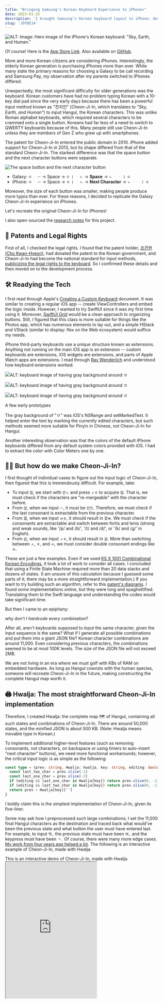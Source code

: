 ```yaml
---
title: "Bringing Samsung's Korean Keyboard Experience to iPhones"
date: 2023-01-25
description: 'I brought Samsung’s Korean keyboard layout to iPhone: design goals, UX tradeoffs, and how I built it.'
slug: '/D7DE14'
---
```




![ALT: Image: Hero image of the iPhone's Korean keyboard: &quot;Sky, Earth, and Human.&quot;](./7B584A.png)

<Callout type="info" title="Give me the App Store Link first!" icon="💎">

Of course! Here is the [App Store Link](https://apps.apple.com/app/id/1666355842).
Also available on [GitHub](https://github.com/anaclumos/sky-earth-human).

</Callout>

More and more Korean citizens are considering iPhones. Interestingly, the elderly Korean generation is purchasing iPhones more than ever. While many state the primary reasons for choosing a Galaxy to be call recording and Samsung Pay, my observation after my parents switched to iPhones differed.

Unexpectedly, the most significant difficulty for older generations was the keyboard. Korean customers have had no problem typing Korean with a 10-key dial pad since the very early days because there has been a powerful input method known as "천지인" (Cheon-Ji-In, which translates to _"Sky, Earth, and Human"_) to input Hangul, the Korean characters. This was unlike Roman alphabet keyboards, which required several characters to be crammed onto a single button. Koreans had far less of a need to switch to QWERTY keyboards because of this. Many people still use Cheon-Ji-In unless they are members of Gen Z who grew up with smartphones.

The patent for Cheon-Ji-In entered the public domain in 2010. iPhone added support for Cheon-Ji-In in 2013, but its shape differed from that of the standard Cheon-Ji-In. The starkest difference was that the space button and the next character buttons were separate.

![The space button and the next character button](./037F18.png)

<Callout type="info" title='For example, to type "오 안녕"...' icon="💎">

- Galaxy: `ㅇ` `ᆞ` `ㅡ` → Space → `ㅇ` `ㅣ` `ᆞ` `ㄴ` → **Space** → `ㄴ` `ᆞ` `ᆞ` `ㅣ` `ㅇ`
- iPhone: `ㅇ` `ᆞ` `ㅡ` → Space → `ㅇ` `ㅣ` `ᆞ` `ㄴ` → **Next Character** → `ㄴ` `ᆞ` `ᆞ` `ㅣ` `ㅇ`

</Callout>

Moreover, the size of each button was smaller, making people produce more typos than ever. For these reasons, I decided to replicate the Galaxy Cheon-Ji-In experience on iPhones.

<Callout type="info" title="Goal" icon="💎">

Let's recreate the original Cheon-Ji-In for iPhones!

</Callout>

<Callout type="tip" title="Extra Tip" icon="🍯">

I also open-sourced the [research notes](/research/C222D1) for this project.

</Callout>

## 📜 Patents and Legal Rights

First of all, I checked the legal rights. I found that the patent holder, [조관현 (Cho Kwan-Hyeon)](https://doi.org/10.8080/1019960047925), had donated the patent to the Korean government, and Cheon-Ji-In had become the national standard for input methods, [publicizing the legal rights to the keyboard](https://www.korea.kr/news/policyBriefingView.do?newsId=148700827). So I confirmed these details and then moved on to the development process.

## 🛠 Readying the Tech

I first read through Apple's [Creating a Custom Keyboard](https://developer.apple.com/documentation/uikit/keyboards_and_input/creating_a_custom_keyboard) document. It was similar to creating a regular iOS app -- create ViewControllers and embed the logic inside. However, I wanted to try SwiftUI since it was my first time using it. Moreover, [SwiftUI Grid](https://developer.apple.com/documentation/swiftui/grid) would be a clean approach to organizing buttons. Still, I figured that this class is more suitable for things like the Photos app, which has numerous elements to lay out, and a simple HStack and VStack (similar to display: flex on the Web ecosystem) would suffice my needs.

iPhone third-party keyboards use a unique structure known as extensions. Anything not running on the main iOS app is an extension -- custom keyboards are extensions, iOS widgets are extensions, and parts of Apple Watch apps are extensions. I read through [Ray Wenderlich](https://www.kodeco.com/49-custom-keyboard-extensions-getting-started) and understood how keyboard extensions worked.



<Horizontal>



![ALT: keyboard image of having gray background around `ㅇ`](./85D135.png)





![ALT: keyboard image of having gray background around `ㅇ`](./B9DE45.png)





![ALT: keyboard image of having gray background around `ㅇ`](./A02D58.png)



</Horizontal>



A few early prototypes





The gray background of "ㅇ" was iOS's NSRange and setMarkedText. It helped enter the text by marking the currently edited characters, but such methods seemed more suitable for Pinyin in Chinese, not Cheon-Ji-In for Hangul.

Another interesting observation was that the colors of the default iPhone keyboards differed from any default system colors provided with iOS. I had to extract the color with Color Meters one by one.

## 😶‍🌫️ But how do we make Cheon-Ji-In?


<Accordions>
<Accordion title="Supplementary YouTube video on how Hangul system works.">

<YouTube id="K53oCDZPPiw" />

</Accordion>
</Accordions>

I first thought of individual cases to figure out the input logic of Cheon-Ji-In, then figured that this is tremendously difficult. For example, take:

- To input `않`, we start with `안ㅅ` and press `ㅅㅎ` to acquire `않`. That is, we must check if the characters are "re-mergeable" with the character before.
- From `앉`, when we input `ㅡ`, it must be `안즈`. Therefore, we must check if the last consonant is extractable from the previous character.
- From `깚`, when we input `ㅂㅍ`, it should result in `깔ㅃ`. We must check if the consonants are extractable and switch between fortis and lenis (strong and weak sounds, like '/p/ and /b/', '/t/ and /d/', or '/k/ and /ɡ/' in English).
- From `갌`, when we input `ㅅㅎ`, it should result in `갏`. More than switching between `ㅅ`, `ㅎ`, and `ㅆ`, we must consider double consonant endings like `ㄽ`.

These are just a few examples. Even if we used [KS X 1001 Combinational Korean Encodings](https://en.wikipedia.org/wiki/KS_X_1001), it took a lot of work to consider all cases. I concluded that using a Finite State Machine required more than 20 data stacks and dozens of states. (I am unsure of this calculation because I guessed some parts of it; there may be a more straightforward implementation.) If you want to try building such an algorithm, refer to this [patent's diagrams](https://patents.google.com/patent/KR20000049347A/ko). I found some implementations online, but they were long and spaghettified. Translating them to the Swift language and understanding the codes would take significant time.

But then I came to an epiphany:

<Callout type="info" title='If there are too many cases...' icon="💎">

why don't I _hardcode_ every combination?

</Callout>

After all, aren't keyboards supposed to input the same character, given the input sequence is the same? What if I generate all possible combinations and put them into a giant JSON file? Korean character combinations are around 11,000. Even considering previous characters, the combinations seemed to be at most 100K levels. The size of the JSON file will not exceed 2MB.

We are not living in an era where we must golf with KBs of RAM on embedded hardware. As long as Hangul coexists with the human species, someone will recreate Cheon-Ji-In in the future, making constructing the complete Hangul map worth it.

## 🖨️ Hwalja: The most straightforward Cheon-Ji-In implementation

Therefore, I created Hwalja: the complete map 🗺️ of Hangul, containing all such states and combinations of Cheon-Ji-In. There are around 50,000 states, and the minified JSON is about 500 KB. (Note: Hwalja means movable type in Korean.)

To implement additional higher-level features (such as removing consonants, not characters, on backspace or using timers to auto-insert "next character" buttons), we need more functional workarounds; however, the critical input logic is as simple as the following:

```ts
const type = (prev: string, Hwalja: hwalja, key: string, editing: boolean) => {
  const last_two_char = prev.slice(-1)
  const last_one_char = prev.slice(-2)
  if (editing && last_one_char in Hwalja[key]) return prev.slice(0, -2) + Hwalja[key][last_one_char]
  if (editing && last_two_char in Hwalja[key]) return prev.slice(0, -1) + Hwalja[key][last_two_char]
  return prev + Hwalja[key]['']
}
```

I boldly claim this is the simplest implementation of Cheon-Ji-In, given its five-liner.

Some may ask how I preprocessed such large combinations; I set the 11,000 final Hangul characters as the destination and traced back what would've been the previous state and what button the user must have entered last. For example, to input `역,` the previous state must have been `여,` and the keypress must have been `ㄱ.` Of course, there were many more edge cases. [My work from four years ago helped a lot](https://github.com/anaclumos/hangulbreak/blob/master/Python/HangulDecomposeModule.py). The following is an interactive example of Cheon-Ji-In, made with Hwalja.

<Callout type="tip" title="Try it out!" icon="🧪">
  This is an interactive demo of Cheon-Ji-In, made with Hwalja.
</Callout>



<iframe src="https://hwalja.cho.sh/" title="Hwalja Demo" height="450" />



[I open-sourced Hwalja for platform-agnostic usage.](https://github.com/anaclumos/hwalja)<br/>Please try out the above demo!




<Callout type="info" title="Don't be mistaken..." icon="💎">
  Hwalja is the most <strong>simplest</strong> implementation, not the <strong>lightest</strong>.
</Callout>


<Accordions>
<Accordion title="Can't we use combinatory Hangul sets and normalize the combinations to reduce the case count?">

On the Hwalja project, Engineer 이성광 (Lee Sung-kwang) pointed out that [using Normalization Form D and decomposing consonants will reduce the case count](https://www.facebook.com/groups/codingeverybody/posts/8942515352455588/?comment_id=8946907612016362). I only considered Normalization Form D, but Engineer 이성광 is correct. For example, we decompose `안녕` as `안 ᄂᆞᆞㅣㅇ` and use Hwalja to gather `ᆞᆞㅣ` into `ㅕ` and then normalize `ㄴㅕㅇ` into `녕.`

I decided to maintain Hwalja's current approach because it aims for the easiest and simplest Cheon-Ji-In implementation. The current system enables developers to stick with "substring" and "replace." If I add dependencies on Normalization Form D and Unicode Normalization, the Hwalja project may be lighter, but the developers using Hwalja must add additional handlers for normalizations. I created Hwalja because using Automata and Finite State Machines had steep learning curves. Thus, requiring any learning curves to use Hwalja violates the original purpose. Also, the final minified version is already 500KB, which is manageable for a full-fledged input engine.

</Accordion>
</Accordions>

## 🤖 Implementing Keyboard Autocompletes

Cheon-Ji-In users can type at blazing speeds because of their active use of [autocompleted texts](https://support.apple.com/ko-kr/guide/iphone/iphd4ea90231/ios) (Apple QuickType). In addition, these autocompleted texts [continuously learn](https://developer.apple.com/design/human-interface-guidelines/technologies/machine-learning/roles/) from the user to assist with typing.

Fortunately, Apple's UIKit supports [UITextChecker](https://developer.apple.com/documentation/uikit/uitextchecker), which frees us from going down to Core ML and Neural Engine levels. Korean is also supported, and we can use `learnWord()` and `unlearnWord()` to record data on user activities.

```swift
import UIKit

let uiTextChecker = UITextChecker()
let input = "행복하"
let guesses = uiTextChecker.completions(
    forPartialWordRange: NSRange(location: 0, length: input.count),
    in: input,
    language: "ko-KR"
)

/*
[
  "행복한", "행복합니다", "행복하게", "행복할", "행복하다", "행복하고", "행복하지",
  "행복하다고", "행복하다는", "행복하기", "행복하면", "행복할까", "행복하길",
  "행복함을", "행복하기를", "행복함", "행복하니", "행복한테", "행복하자", "행복하네"
]
*/

```

I used such features to implement the autocomplete feature. Sometimes the flow feels unnatural, or the keyboard does not suggest anything, but this is a perfect implementation for an MVP.

![Happy 2023 💙](./8E6907.jpeg)

## ⌨️ Advancing Keyboard Functionalities

Cheon-Ji-In, rooting from the 10-key keypad, has many higher-level functionalities, such as long-pressing backspace to delete multiple characters until you release the key or holding any key to input the corresponding number key. I used Swift's closure to extend the keyboard component.



```swift
struct KeyboardButton: View {
  var onPress: () -> Void
  var onLongPress: () -> Void
  var onLongPressFinished: () -> Void
  var body: some View {
    Button(action: {})
      .simultaneousGesture(
        DragGesture(minimumDistance: 0) // <-- A
          .onChanged { _ in
            // Code to be executed when long pressed or dragged
            onLongPress()
          }
          .onEnded { _ in
            // When long press or drag gesture finishes
            onLongPressFinished()
          }
      )
      .highPriorityGesture(
        TapGesture()
          .onEnded { _ in
            // Code to be executed on tap
            onPress()
          }
      )
  }
}
```





Code simplified for explanation. [KeyboardButton.swift](https://github.com/anaclumos/sky-earth-human/blob/main/keyboard/KeyboardButton.swift)



I found an ingenious implementation on the part marked A. With this, I can successfully implement two features with one code.

- Flicking (swiping) on a button to input numbers.
- Long-pressing on a button to input numbers.

It utilizes iOS's behavior that when the minimum distance of DragGesture is set to 0, iOS cancels the highPriorityGesture when it recognizes long-press and falls back to DragGesture.

Furthermore, I used [Combine](https://developer.apple.com/documentation/combine), introduced with iOS13. Combine Framework is a Declarative Swift API to implement asynchronous operations. With this, we can create timers to implement the "long press backspace" action.



```swift
struct DeleteButton: View {
  @State var timer: AnyCancellable?
  var body: some View {
    KeyboardButton(systemName: "delete.left.fill", primary: false, action: {
      // on tap, execute the default delete action.
      options.deleteAction()
    },
    onLongPress: {
      // when long pressed, create a timer that will trigger every 0.1 seconds.
      timer = Timer.publish(every: 0.1, on: .main, in: .common)
        .autoconnect()
        .sink { _ in
          // while pressing the button, execute the delete action every 0.1 seconds.
          options.deleteAction()
        }
    },
    onLongPressFinished: {
      // when the long press finishes, cancel the timer.
      timer?.cancel()
    })
  }
}
```



Code simplified for explanation. [HangulView.swift](https://github.com/anaclumos/sky-earth-human/blob/main/keyboard/HangulView.swift)





With these codes, I implemented particular functionalities using long-press or drag gestures.

## 🦾 Accessibility and usability

I added a few helpful accessibility features. For example, if the user enables "bold text," the keyboard button will reflect the change. The following code implements such behavior.

```swift
let fontWeight: UIAccessibility.isBoldTextEnabled ? .bold : .regular
```

<Horizontal>

![Bold Text Enabled](./F93D1B.png)
![Bold Text Disabled](./68C6BB.png)

</Horizontal>

Also, I found one feature particularly inspirational. This keyboard is primarily for those Galaxy android devices with a "back" button in the bottom right corner. Galaxy users are used to dismissing the keyboard with the "back" button. So I placed the keyboard's dismiss button in the bottom right corner to resemble this.

![Pressing the bottom right corner button dismisses the keyboard.](./ADBBB1.gif)

## 🧑🏻‍🎨 Using Midjourney to create the app icon



![ALT: Midjourney Images](./69A76A.png)



Images created with Midjourney





I used Midjourney, a text-to-image AI program, to create the app icon. This is called prompt engineering. Creating paintings with various keywords was amusing.

## ☁️ CI/CD with Xcode Cloud

Finally, I built CI/CD using Xcode Cloud (released in 2022).
When using this, if you push your React code to GitHub, Vercel will build and deploy it independently. iOS apps are compiled and stored on the Apple Xcode Cloud servers. For Apple iPhone apps, there is an App Store review process, so they are not automatically distributed. (You must select a build in the App Store console and hit the "request review" button.) Still, it's much easier than creating an archive file in Xcode and manually uploading it.

<Horizontal>



![You can check the build linked with GitHub on the App Store console](./C387F9.png)





![Push notifications are supported.](./E0B0FF.png)



</Horizontal>

## 🏁 Finishing up

It has been a while since I did iOS development; it was a thrilling experience. The iOS platform has greatly matured. In particular, while working on Hwalja, I felt that Hangul was meticulously engineered. Most of all, I felt good because I made this app for my parents as a present. I will finish this article by attaching the links.

<Callout type="info" title="A five-star review on the App Store and a star on GitHub would really help me!" icon="💙">

- [App Store](https://apps.apple.com/app/id/1666355842)
- [GitHub Repo](https://github.com/anaclumos/sky-earth-human)
- [Subproject "Hwalja" GitHub Repo](https://github.com/anaclumos/hwalja)

</Callout>
